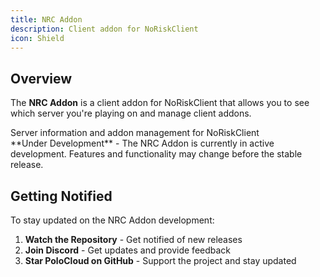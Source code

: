 ```yaml
---
title: NRC Addon
description: Client addon for NoRiskClient
icon: Shield
---
```



## Overview

The **NRC Addon** is a client addon for NoRiskClient that allows you to see which server you're playing on and manage client addons.

<div className="text-center mb-12">
    <div className="w-20 h-1 bg-gradient-to-r from-transparent via-primary/50 to-transparent rounded-full mx-auto mb-6" />
    <div className="text-xl text-muted-foreground max-w-3xl mx-auto">
        Server information and addon management for NoRiskClient
    </div>
</div>

<Callout type="warning">
**Under Development** - The NRC Addon is currently in active development. Features and functionality may change before the stable release.
</Callout>

## Getting Notified

To stay updated on the NRC Addon development:

1. **Watch the Repository** - Get notified of new releases
2. **Join Discord** - Get updates and provide feedback
3. **Star PoloCloud on GitHub** - Support the project and stay updated

